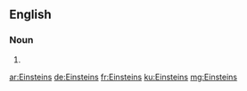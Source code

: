 ==English==

===Noun===
{{head|en|noun plural form}}

# {{plural of|Einstein|lang=en}}

[[ar:Einsteins]]
[[de:Einsteins]]
[[fr:Einsteins]]
[[ku:Einsteins]]
[[mg:Einsteins]]